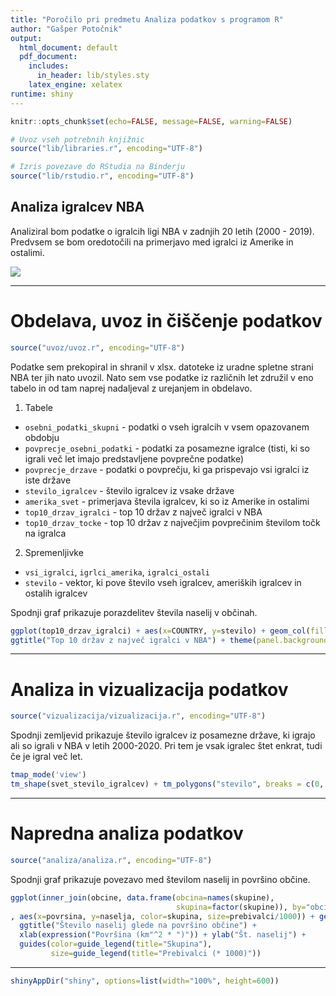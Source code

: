 ```yaml
---
title: "Poročilo pri predmetu Analiza podatkov s programom R"
author: "Gašper Potočnik"
output:
  html_document: default
  pdf_document:
    includes:
      in_header: lib/styles.sty
    latex_engine: xelatex
runtime: shiny
---
```


```r
knitr::opts_chunk$set(echo=FALSE, message=FALSE, warning=FALSE)

# Uvoz vseh potrebnih knjižnic
source("lib/libraries.r", encoding="UTF-8")
```

```r
# Izris povezave do RStudia na Binderju
source("lib/rstudio.r", encoding="UTF-8")
```

## Analiza igralcev NBA

Analiziral bom podatke o igralcih ligi NBA v zadnjih 20 letih (2000 - 2019). Predvsem se bom oredotočili na primerjavo med igralci iz Amerike in ostalimi.

![](slike/nba.png)

***

# Obdelava, uvoz in čiščenje podatkov

```r
source("uvoz/uvoz.r", encoding="UTF-8")
```

Podatke sem prekopiral in shranil v xlsx. datoteke iz uradne spletne strani NBA ter jih nato uvozil. 
Nato sem vse podatke iz različnih let združil v eno tabelo in od tam naprej nadaljeval z urejanjem in obdelavo.

1. Tabele
  - `osebni_podatki_skupni` - podatki o vseh igralcih v vsem opazovanem obdobju
  - `povprecje_osebni_podatki` - podatki za posamezne igralce (tisti, ki so igrali več let imajo predstavljene povprečne podatke)
  - `povprecje_drzave` - podatki o povprečju, ki ga prispevajo vsi igralci iz iste države
  - `stevilo_igralcev` - število igralcev iz vsake države 
  - `amerika_svet` - primerjava števila igralcev, ki so iz Amerike in ostalimi
  - `top10_drzav_igralci` - top 10 držav z največ igralci v NBA
  - `top10_drzav_tocke` - top 10 držav z največjim povprečinim številom točk na igralca
  
2. Spremenljivke
  - `vsi_igralci`, `igrlci_amerika`, `igralci_ostali`
  - `stevilo` - vektor, ki pove število vseh igralcev, ameriških igralcev in ostalih igralcev


Spodnji graf prikazuje porazdelitev števila naselij v občinah.

```r
ggplot(top10_drzav_igralci) + aes(x=COUNTRY, y=stevilo) + geom_col(fill = 'red')+
ggtitle("Top 10 držav z največ igralci v NBA") + theme(panel.background = element_rect(fill = 'grey'))
```

***

# Analiza in vizualizacija podatkov

```r
source("vizualizacija/vizualizacija.r", encoding="UTF-8")
```

Spodnji zemljevid prikazuje število igralcev iz posamezne države, ki igrajo ali so igrali v NBA v letih 2000-2020. Pri tem je vsak igralec štet enkrat, tudi če je igral več let.

```r
tmap_mode('view')
tm_shape(svet_stevilo_igralcev) + tm_polygons("stevilo", breaks = c(0, 1, 5, 10, 15, 20, 30, 40, Inf))
```

***

# Napredna analiza podatkov

```r
source("analiza/analiza.r", encoding="UTF-8")
```

Spodnji graf prikazuje povezavo med številom naselij in površino občine.

```r
ggplot(inner_join(obcine, data.frame(obcina=names(skupine),
                                     skupina=factor(skupine)), by="obcina")
, aes(x=povrsina, y=naselja, color=skupina, size=prebivalci/1000)) + geom_point() +
  ggtitle("Število naselij glede na površino občine") +
  xlab(expression("Površina (km"^2 * ")")) + ylab("Št. naselij") +
  guides(color=guide_legend(title="Skupina"),
         size=guide_legend(title="Prebivalci (* 1000)"))
```

***

```r
shinyAppDir("shiny", options=list(width="100%", height=600))
```
